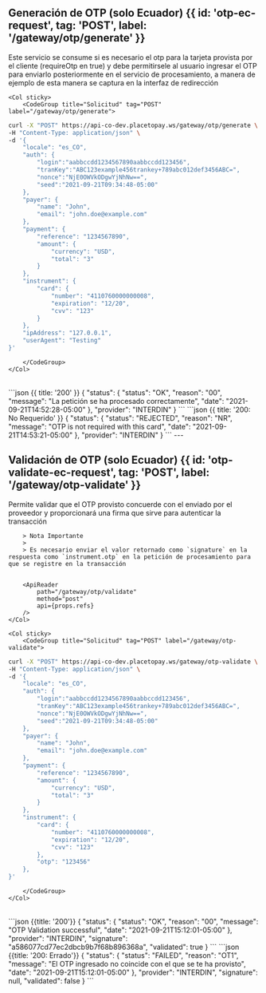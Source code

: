 
## Generación de OTP (solo Ecuador) {{ id: 'otp-ec-request', tag: 'POST', label: '/gateway/otp/generate' }}

<Row>
    <Col>
        Este servicio se consume si es necesario el otp para la tarjeta provista por el cliente (requireOtp en true) y debe permitirsele al usuario ingresar el OTP para enviarlo posteriormente en el servicio de procesamiento, a manera de ejemplo de esta manera se captura en la interfaz de redirección
        <ApiReader
            path="/gateway/otp/generate"
            method="post"
            api={props.refs}
        />
    </Col>

    <Col sticky>
        <CodeGroup title="Solicitud" tag="POST" label="/gateway/otp/generate">
```bash {{ title: 'cURL' }}
curl -X "POST" https://api-co-dev.placetopay.ws/gateway/otp/generate \
-H "Content-Type: application/json" \
-d '{
    "locale": "es_CO",
    "auth": {
        "login":"aabbccdd1234567890aabbccdd123456",
        "tranKey":"ABC123example456trankey+789abc012def3456ABC=",
        "nonce":"NjE0OWVkODgwYjNhNw==",
        "seed":"2021-09-21T09:34:48-05:00"
    },
    "payer": {
        "name": "John",
        "email": "john.doe@example.com"
    },
    "payment": {
        "reference": "1234567890",
        "amount": {
            "currency": "USD",
            "total": "3"
        }
    },
    "instrument": {
        "card": {
            "number": "4110760000000008",
            "expiration": "12/20",
            "cvv": "123"
        }
    },
    "ipAddress": "127.0.0.1",
    "userAgent": "Testing"
}'
```
        </CodeGroup>
    </Col>
</Row>
<Row>
    <Col>
        <ApiReader
            path="/gateway/otp/generate"
            method="post"
            type="response"
            api={props.refs}
        />
    </Col>
    <Col sticky>
        <br />
        <CodeGroup title="Respuesta">
```json {{ title: '200' }}
{
    "status": {
        "status": "OK",
        "reason": "00",
        "message": "La petición se ha procesado correctamente",
        "date": "2021-09-21T14:52:28-05:00"
    },
    "provider": "INTERDIN"
}
```
```json {{ title: '200: No Requerido' }}
{
    "status": {
        "status": "REJECTED",
        "reason": "NR",
        "message": "OTP is not required with this card",
        "date": "2021-09-21T14:53:21-05:00"
    },
    "provider": "INTERDIN"
}
```
        </CodeGroup>
    </Col>
</Row>
---

## Validación de OTP (solo Ecuador) {{ id: 'otp-validate-ec-request', tag: 'POST', label: '/gateway/otp-validate' }}

<Row>
    <Col>
        Permite validar que el OTP provisto concuerde con el enviado por el proveedor y proporcionará una firma que sirve para autenticar la transacción

        > Nota Importante
        >
        > Es necesario enviar el valor retornado como `signature` en la respuesta como `instrument.otp` en la petición de procesamiento para que se registre en la transacción
      

        <ApiReader
            path="/gateway/otp/validate"
            method="post"
            api={props.refs}
        />
    </Col>

    <Col sticky>
        <CodeGroup title="Solicitud" tag="POST" label="/gateway/otp-validate">
```bash {{ title: 'cURL' }}
curl -X "POST" https://api-co-dev.placetopay.ws/gateway/otp-validate \
-H "Content-Type: application/json" \
-d '{
    "locale": "es_CO",
    "auth": {
        "login":"aabbccdd1234567890aabbccdd123456",
        "tranKey":"ABC123example456trankey+789abc012def3456ABC=",
        "nonce":"NjE0OWVkODgwYjNhNw==",
        "seed":"2021-09-21T09:34:48-05:00"
    },
    "payer": {
        "name": "John",
        "email": "john.doe@example.com"
    },
    "payment": {
        "reference": "1234567890",
        "amount": {
            "currency": "USD",
            "total": "3"
        }
    },
    "instrument": {
        "card": {
            "number": "4110760000000008",
            "expiration": "12/20",
            "cvv": "123"
        },
        "otp": "123456"
    },
}'
```
        </CodeGroup>
    </Col>
</Row>

<Row>
    <Col>
        <ApiReader
            path="/gateway/otp/validate"
            method="post"
            type="response"
            api={props.refs}
        />
    </Col>
    <Col sticky>
        <br />
        <CodeGroup title="Respuesta">
```json {{title: '200'}}
{
    "status": {
        "status": "OK",
        "reason": "00",
        "message": "OTP Validation successful",
        "date": "2021-09-21T15:12:01-05:00"
    },
    "provider": "INTERDIN",
    "signature": "a586077cd77ec2dbcb9b7f68b896368a",
    "validated": true
}
```
```json {{title: '200: Errado'}}
{
    "status": {
        "status": "FAILED",
        "reason": "OT1",
        "message": "El OTP ingresado no coincide con el que se te ha provisto",
        "date": "2021-09-21T15:12:01-05:00"
    },
    "provider": "INTERDIN",
    "signature": null,
    "validated": false
}
```
        </CodeGroup>
    </Col>
</Row>